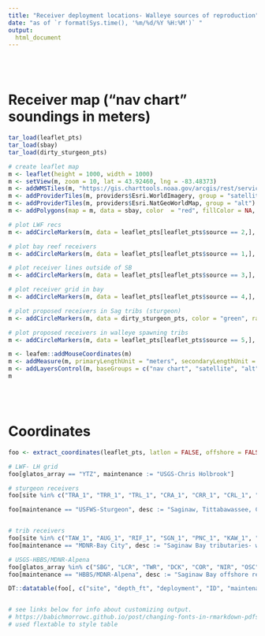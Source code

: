 ```yaml
---
title: "Receiver deployment locations- Walleye sources of reproduction"
date: "as of `r format(Sys.time(), '%m/%d/%Y %H:%M')` "
output:
  html_document
---
```


<style type="text/css">

h1.title {
	font-size: 34px;
	text-align: center;
	}
	
h4.date {
   font-size: 18px;
   text-align: center;
   }

}
   	
</style>

<br><br>

# Receiver map ("nav chart" soundings in meters)

```r
tar_load(leaflet_pts)
tar_load(sbay)
tar_load(dirty_sturgeon_pts)

# create leaflet map
m <- leaflet(height = 1000, width = 1000)
m <- setView(m, zoom = 10, lat = 43.92460, lng = -83.48373)
m <- addWMSTiles(m, "https://gis.charttools.noaa.gov/arcgis/rest/services/MCS/ENCOnline/MapServer/exts/MaritimeChartService/WMSServer", layers = c(1,2,3,4,5,6,7), options = WMSTileOptions(format = "image/png", tranparent = TRUE))
m <- addProviderTiles(m, providers$Esri.WorldImagery, group = "satellite")
m <- addProviderTiles(m, providers$Esri.NatGeoWorldMap, group = "alt")
m <- addPolygons(map = m, data = sbay, color  = "red", fillColor = NA, group = "sag bay")

# plot LWF recs
m <- addCircleMarkers(m, data = leaflet_pts[leaflet_pts$source == 2,], label = ~site, color = c("red"), radius = c(4), group = "LWF recs", stroke = FALSE, fillOpacity = 1)  

# plot bay reef receivers
m <- addCircleMarkers(m, data = leaflet_pts[leaflet_pts$source == 1,], label = ~site, color = c("blue"), radius = c(6),  group = "bay reefs", stroke = FALSE, fillOpacity = 1, labelOptions = labelOptions(noHide = TRUE))

# plot receiver lines outside of SB
m <- addCircleMarkers(m, data = leaflet_pts[leaflet_pts$source == 3,], color = "purple", radius = 6, group = "proposed_walleye", label = ~site, stroke = FALSE, fillOpacity = 1, labelOptions = labelOptions(noHide = TRUE))

# plot receiver grid in bay
m <- addCircleMarkers(m, data = leaflet_pts[leaflet_pts$source == 4,], color = "yellow", radius = 6, group = "grid_10km", label = ~site, stroke = FALSE, fillOpacity = 1,labelOptions = labelOptions(noHide = TRUE))

# plot proposed receivers in Sag tribs (sturgeon)
m <- addCircleMarkers(m, data = dirty_sturgeon_pts, color = "green", radius = 6, group = "sturgeon", label = ~Name, stroke = FALSE, fillOpacity = 1, labelOptions = labelOptions(noHide = TRUE))

# plot proposed receivers in walleye spawning tribs
m <- addCircleMarkers(m, data = leaflet_pts[leaflet_pts$source == 5,], color = "orange", label = ~site, stroke = FALSE, fillOpacity = 1, labelOptions = labelOptions(noHide = TRUE), group = "walleye tribs")

m <- leafem::addMouseCoordinates(m)
m <- addMeasure(m, primaryLengthUnit = "meters", secondaryLengthUnit = "kilometers")  
m <- addLayersControl(m, baseGroups = c("nav chart", "satellite", "alt"), overlayGroups = c("LWF recs", "bay reefs", "proposed_walleye", "grid_10km", "sag bay", "sturgeon", "walleye tribs"), position = "bottomright", options = layersControlOptions(collapsed = FALSE))
m

```
<br><br>

# Coordinates

```r

foo <- extract_coordinates(leaflet_pts, latlon = FALSE, offshore = FALSE)

# LWF- LH grid
foo[glatos_array == "YTZ", maintenance := "USGS-Chris Holbrook"]

# sturgeon receivers
foo[site %in% c("TRA_1", "TRR_1", "TRL_1", "CRA_1", "CRR_1", "CRL_1", "FRR_1", "FRL_1", "FRL_2", "FRL_3", "SHA_1", "SHR_1", "SHL_1", "SHL_2", "SHL_3", "SAG_1", "SAG_2", "SAG_3", "SAG_4", "SAG_5"), maintenance := "USFWS-Sturgeon"]

foo[maintenance == "USFWS-Sturgeon", desc := "Saginaw, Tittabawassee, Cass, Flint, Shiawassee rivers"]


# trib receivers
foo[site %in% c("TAW_1", "AUG_1", "RIF_1", "SGN_1", "PNC_1", "KAW_1", "QUA_1", "PIG_1", "PIN_1"), maintenance := "MDNR-Bay City"]
foo[maintenance == "MDNR-Bay City", desc := "Saginaw Bay tributaries- walleye"]

# USGS-HBBS/MDNR-Alpena
foo[glatos_array %in% c("SBG", "LCR", "TWR", "DCK", "COR", "NIR", "OSC", "HBC"), maintenance := "HBBS/MDNR-Alpena"]
foo[maintenance == "HBBS/MDNR-Alpena", desc := "Saginaw Bay offshore receivers"]

DT::datatable(foo[, c("site", "depth_ft", "deployment", "ID", "maintenance", "desc")], class = 'cell-border stripe')


# see links below for info about customizing output.
# https://babichmorrowc.github.io/post/changing-fonts-in-rmarkdown-pdfs/
# used flextable to style table

```





